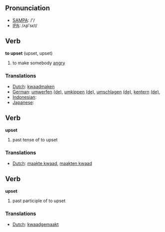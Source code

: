 == Pronunciation ==
*[[w:SAMPA|SAMPA]]: /'/
*[[w:IPA|IPA]]: /ʌp'sεt/

== Verb ==

'''to upset''' (upset, upset)

# to make somebody [[angry]]

=== Translations ===
*[[Dutch]]: [[kwaadmaken]]
*[[German]]: [[umwerfen]] [[:de:umwerfen|(de)]], [[umkippen]] [[:de:umkippen|(de)]], [[umschlagen]] [[:de:umschlagen|(de)]], [[kentern]] [[:de:kentern|(de)]],
*[[Indonesian]]: [[]]
*[[Japanese]]: [[]]

== Verb ==

'''upset'''

# past tense of to upset

=== Translations ===
*[[Dutch]]: [[maakte kwaad]], [[maakten kwaad]]

== Verb ==

'''upset'''

# past participle of to upset

=== Translations ===
*[[Dutch]]: [[kwaadgemaakt]]